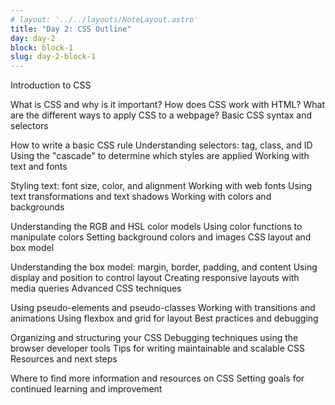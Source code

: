 ```yaml
---
# layout: '../../layouts/NoteLayout.astro'
title: "Day 2: CSS Outline"
day: day-2
block: block-1
slug: day-2-block-1
---
```


Introduction to CSS

What is CSS and why is it important?
How does CSS work with HTML?
What are the different ways to apply CSS to a webpage?
Basic CSS syntax and selectors

How to write a basic CSS rule
Understanding selectors: tag, class, and ID
Using the "cascade" to determine which styles are applied
Working with text and fonts

Styling text: font size, color, and alignment
Working with web fonts
Using text transformations and text shadows
Working with colors and backgrounds

Understanding the RGB and HSL color models
Using color functions to manipulate colors
Setting background colors and images
CSS layout and box model

Understanding the box model: margin, border, padding, and content
Using display and position to control layout
Creating responsive layouts with media queries
Advanced CSS techniques

Using pseudo-elements and pseudo-classes
Working with transitions and animations
Using flexbox and grid for layout
Best practices and debugging

Organizing and structuring your CSS
Debugging techniques using the browser developer tools
Tips for writing maintainable and scalable CSS
Resources and next steps

Where to find more information and resources on CSS
Setting goals for continued learning and improvement